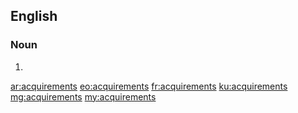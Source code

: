 ==English==

===Noun===
{{head|en|plural}}

# {{plural of|acquirement|lang=en|nocat=1}}

[[ar:acquirements]]
[[eo:acquirements]]
[[fr:acquirements]]
[[ku:acquirements]]
[[mg:acquirements]]
[[my:acquirements]]
